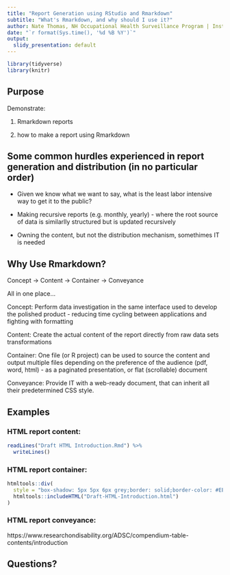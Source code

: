 ```yaml
---
title: "Report Generation using RStudio and Rmarkdown"
subtitle: "What's Rmarkdown, and why should I use it?"
author: Nate Thomas, NH Occupational Health Surveillance Program | Institute on Disability, University of New Hampshire
date: "`r format(Sys.time(), '%d %B %Y')`"
output:
  slidy_presentation: default
---
```


```r
library(tidyverse)
library(knitr)
```

## Purpose

Demonstrate:

1. Rmarkdown reports

2. how to make a report using Rmarkdown

## Some common hurdles experienced in report generation and distribution (in no particular order)

- Given we know what we want to say, what is the least labor intensive way to get it to the public?

- Making recursive reports (e.g. monthly, yearly) - where the root source of data is similarlly structured but is updated recursively

- Owning the content, but not the distribution mechanism, somethimes IT is needed 

## Why Use Rmarkdown?

Concept → Content → Container → Conveyance 

All in one place...

Concept: Perform data investigation in the same interface used to develop the polished product - reducing time cycling between applications and fighting with formatting

Content: Create the actual content of the report directly from raw data sets transformations

Container: One file (or R project) can be used to source the content and output multiple files depending on the preference of the audience (pdf, word, html) - as a paginated presentation, or flat (scrollable) document

Conveyance: Provide IT with a web-ready document, that can inherit all their predetermined CSS style.

## Examples

### HTML report content:

```r
readLines("Draft HTML Introduction.Rmd") %>%
  writeLines()
```

### HTML report container:

```r
htmltools::div(
  style = "box-shadow: 5px 5px 6px grey;border: solid;border-color: #EEEEEE; border-width: 5px;",
  htmltools::includeHTML("Draft-HTML-Introduction.html")
)
```

### HTML report conveyance:

https://www.researchondisability.org/ADSC/compendium-table-contents/introduction

## Questions? 

